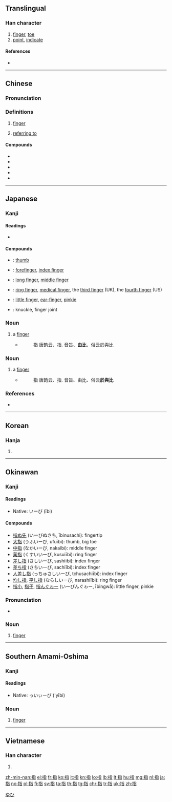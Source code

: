 ==Translingual==

===Han character===
{{Han char|rn=64|rad=手|as=06|sn=9|four=51061|canj=QPA|ids=⿰扌旨}}

# [[finger]], [[toe]]
# [[point]], [[indicate]]

====References====
* {{Han ref|kx=0429.200|dkj=12034|dj=0778.150|hdz=31873.050|uh=6307|ud=25351|bh=ABFC|bd=44028}}

----

==Chinese==
{{zh-forms}}

===Pronunciation===
{{zh-pron
|m=zhǐ
|c=zi2
|h=pfs=chṳ́
|md=
|mn=cháiⁿ/chí/kí
|w=
|mc=y
|oc=y
|cat=
}}

===Definitions===
{{zh-hanzi}}

# [[finger]]
#: {{zh-x|手指|finger}}
# [[referring to]]
#: {{zh-x|指 人 不 舒服。|'''Refers to''' being uncomfortable.}}

====Compounds====
* {{zh-l|指腹為婚|​​zhǐ fù wéi hūn|arrange a marriage for an unborn child}}
* {{zh-l|指令}}
* {{zh-l|指關節|zhīguānjié}}
* {{zh-l|搖指}}
* {{zh-l|指南}}

----

==Japanese==

===Kanji===
{{ja-kanji|grade=3|rs=手06}}

====Readings====
* {{ja-readings|goon=[[し]] (shi)|kanon=[[し]] (shi)|nanori=[[むね]] (mune)|kun=[[ゆび]] (yubi), [[さす]] (sasu)}}

====Compounds====
* {{ja-r|親指|おやゆび}}: [[thumb]]
* {{ja-r|人差し指|ひとさしゆび}}: [[forefinger]], [[index finger]]
* {{ja-r|中指|なかゆび}}: [[long finger]], [[middle finger]]
* {{ja-r|薬指|くすりゆび}}: [[ring finger]], [[medical finger]], the [[third finger]] (UK), the [[fourth finger]] (US)
* {{ja-r|小指|こゆび}}: [[little finger]], [[ear-finger]], [[pinkie]]
* {{ja-r|指関節|ゆびかんせつ}}: knuckle, finger joint

===Noun===
{{ja-noun|ゆび|count=本}}

# a [[finger]]
#* {{RQ:Wamyō Ruijushō|2|38}}
#*: 指 唐韵云、指. 音旨、'''由比'''、俗云於與比

===Noun===
{{ja-noun|および}}

# a [[finger]]
#* {{RQ:Wamyō Ruijushō|2|38}}
#*: 指 唐韵云、指. 音旨、由比、俗云'''於與比'''

===References===
* {{R:Wamyō Ruijushō}}

[[Category:1000 Japanese basic words|ゆひ]]
{{catlangcode|ja|Fingers|Anatomy|sort=ゆひ}}

----

==Korean==

===Hanja===
{{ko-hanja|hangeul=지|eumhun=|rv=ji|mr=chi|y=ci}}

# {{defn|lang=ko|sort=手06}}

----

==Okinawan==

===Kanji===
{{head|ryu|kanji}}

====Readings====
* Native: いーび (ībi)

====Compounds====
* [[指ぬ先]] (いーびぬさち, ībinusachi): fingertip
* [[大指]] (うふいーび, ufuībi): thumb, big toe
* [[中指]] (なかいーび, nakaībi): middle finger
* [[薬指]] (くすいいーび, kusuiībi): ring finger
* [[差し指]] (さしいーび, sashiībi): index finger
* [[差ち指]] (さちいーび, sachiībi): index finger
* [[人差し指]] (っちゅさしいーび, tchusachiībi): index finger
* [[均し指]], [[平し指]] (ならしいーび, narashiībi): ring finger
* [[指小]], [[指子]], [[指んぐゎー]] (いーびんぐゎー, ībingwā): little finger, pinkie

===Pronunciation===
* {{IPA|/ʔiːbi/|lang=ryu}}

===Noun===
{{head|ryu|noun|hiragana|いーび|romaji|ībi}}

# [[finger]]

----

==Southern Amami-Oshima==

===Kanji===
{{head|ams|kanji}}

====Readings====
* Native: っいぃーび ('yībi)

===Noun===
{{head|ams|noun|hiragana|っいぃーび|romaji|'yībi}}

# [[finger]]

----

==Vietnamese==

===Han character===
{{vi-hantu|[[chỉ]], [[xỉ]], [[chỏ]]|rs=手06}}

# {{defn|lang=vi|sort=手06}}

[[zh-min-nan:指]]
[[el:指]]
[[fr:指]]
[[ko:指]]
[[it:指]]
[[kn:指]]
[[lo:指]]
[[lb:指]]
[[lt:指]]
[[hu:指]]
[[mg:指]]
[[nl:指]]
[[ja:指]]
[[no:指]]
[[pl:指]]
[[fi:指]]
[[sv:指]]
[[ta:指]]
[[th:指]]
[[tg:指]]
[[chr:指]]
[[tr:指]]
[[uk:指]]
[[zh:指]]